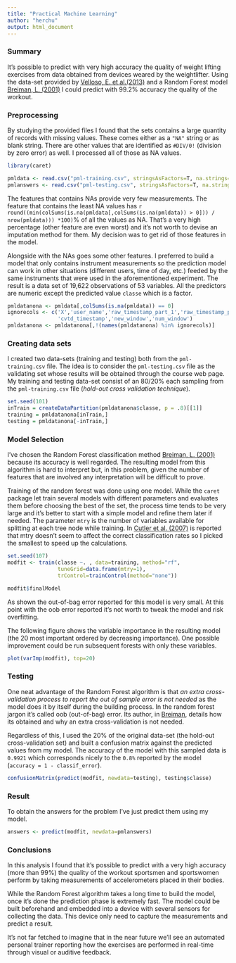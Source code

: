 ```yaml
---
title: "Practical Machine Learning"
author: "herchu"
output: html_document
---
```


### Summary

It's possible to predict with very high accuracy the quality of weight lifting exercises from data obtained from devices weared by the weightlifter. Using the data-set provided by [Velloso, E. et al.(2013)](http://groupware.les.inf.puc-rio.br/har) and a Random Forest model [Breiman, L. (2001)](https://www.stat.berkeley.edu/~breiman/randomforest2001.pdf) I could predict with 99.2% accuracy the quality of the workout.

### Preprocessing

By studying the provided files I found that the sets contains a large quantity of records with missing values. These comes either as a `"NA"` string or as blank string. There are other values that are identified as `#DIV/0!` (division by zero error) as well. I processed all of those as NA values.

```r
library(caret)
```

```r
pmldata <- read.csv("pml-training.csv", stringsAsFactors=T, na.strings=c("NA","","#DIV/0!"))
pmlanswers <- read.csv("pml-testing.csv", stringsAsFactors=T, na.strings=c("NA","","#DIV/0!"))
```

The features that contains NAs provide very few measurements. The feature that contains the least NA values has `r round((min(colSums(is.na(pmldata[,colSums(is.na(pmldata)) > 0])) / nrow(pmldata))) *100)`% of all the values as NA. That's a very high percentage (other feature are even worst) and it's not worth to devise an imputation method for them. My decision was to get rid of those features in the model.

Alongside with the NAs goes some other features. I preferred to build a model that only contains instrument measurements so the prediction model can work in other situations (different users, time of day, etc.) feeded by the same instruments that were used in the aforementioned experiment. The result is a data set of 19,622 observations of 53 variables. All the predictors are numeric except the predicted value `classe` which is a factor.

```r
pmldatanona <- pmldata[,colSums(is.na(pmldata)) == 0]
ignorecols <- c('X','user_name','raw_timestamp_part_1','raw_timestamp_part_2',
                'cvtd_timestamp','new_window','num_window')
pmldatanona <- pmldatanona[,!(names(pmldatanona) %in% ignorecols)]
```

### Creating data sets

I created two data-sets (training and testing) both from the `pml-training.csv` file. The idea is to consider the `pml-testing.csv` file as the validating set whose results will be obtained through the course web page. My training and testing data-set consist of an 80/20% each sampling from the `pml-training.csv` file (_hold-out cross validation technique_).

```r
set.seed(101)
inTrain = createDataPartition(pmldatanona$classe, p = .8)[[1]]
training = pmldatanona[inTrain,]
testing = pmldatanona[-inTrain,]
```

### Model Selection

I've chosen the Random Forest classification method [Breiman, L. (2001)](https://www.stat.berkeley.edu/~breiman/randomforest2001.pdf) because its accuracy is well regarded. The resulting model from this algorithm is hard to interpret but, in this problem, given the number of features that are involved any interpretation will be difficult to prove.

Training of the random forest was done using one model. While the `caret` package let train several models with different parameters and evaluates them before choosing the best of the set, the process time tends to be very large and it's better to start with a simple model and refine them later if needed. The parameter `mtry` is the number of variables available for splitting at each tree node while training. In [Cutler et al. (2007)](https://www.nescent.org/wg/cart/images/1/1a/HighResRandomForestsandAppendices.pdf) is reported that mtry doesn't seem to affect the correct classification rates so I picked the smallest to speed up the calculations.

```r
set.seed(107)
modfit <- train(classe ~. , data=training, method="rf",
                tuneGrid=data.frame(mtry=1),
                trControl=trainControl(method="none"))
```
```r
modfit$finalModel
```

As shown the out-of-bag error reported for this model is very small. At this point with the oob error reported it's not worth to tweak the model and risk overfitting.

The following figure shows the variable importance in the resulting model (the 20 most important ordered by decreasing importance). One possible improvement could be run subsequent forests with only these variables.

```r
plot(varImp(modfit), top=20)
```

### Testing

One neat advantage of the Random Forest algorithm is that _an extra cross-validation process to report the out of sample error is not needed_ as the model does it by itself during the building process. In the random forest jargon it's called oob (out-of-bag) error. Its author, in [Breiman](https://www.stat.berkeley.edu/~breiman/RandomForests/cc_home.htm#ooberr), details how its obtained and why an extra cross-validation is not needed.

Regardless of this, I used the 20% of the original data-set (the hold-out cross-validation set) and built a confusion matrix against the predicted values from my model. The accuracy of the model with this sampled data is `0.9921` which corresponds nicely to the `0.8%` reported by the model (`accuracy = 1 - classif_error`).

```r
confusionMatrix(predict(modfit, newdata=testing), testing$classe)
```

### Result

To obtain the answers for the problem I've just predict them using my model.

```r
answers <- predict(modfit, newdata=pmlanswers)
```

### Conclusions

In this analysis I found that it's possible to predict with a very high accuracy (more than 99%) the quality of the workout sportsmen and sportswomen perform by taking measurements of accelerometers placed in their bodies.

While the Random Forest algorithm takes a long time to build the model, once it's done the prediction phase is extremely fast. The model could be built beforehand and embedded into a device with several sensors for collecting the data. This device only need to capture the measurements and predict a result.

It's not far fetched to imagine that in the near future we'll see an automated personal trainer reporting how the exercises are performed in real-time through visual or auditive feedback.
